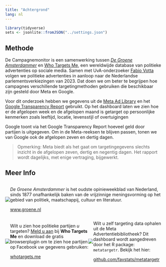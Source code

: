 ```yaml
---
title: "Achtergrond"
lang: nl
---
```


```r
library(tidyverse)
sets <- jsonlite::fromJSON("../settings.json")


```


## Methode



De Campagnemonitor is een samenwerking tussen [_De Groene Amsterdammer_](https://www.groene.nl/) en [Who Targets Me](https://whotargets.me/), een wereldwijde database van politieke advertenties op sociale media. Samen met UvA-onderzoeker [Fabio Votta](https://favstats.eu) volgen we politieke advertenties in aanloop naar de Nederlandse parlementsverkiezingen van 2023. Dat doen we om beter te begrijpen hoe campagnes verschillende targetingmethoden gebruiken die beschikbaar zijn gesteld door Meta en Google.

Voor dit onderzoek hebben we gegevens uit de [Meta Ad Library](https://www.facebook.com/ads/library/) en het [Google Transparency Report](https://transparencyreport.google.com/political-ads/region/NL) gebruikt. Op het dashboard laten we zien hoe er de afgelopen week en de afgelopen maand is getarget op persoonlijke kenmerken zoals leeftijd, locatie, levensstijl of overtuigingen

Google toont via het Google Transparency Report hoeveel geld door partijen is uitgegeven. Om in de Meta-reeksen te blijven passen, tonen we van Google ook de afgelopen zeven en dertig dagen.


> Opmerking: Meta biedt als het gaat om targetingegevens slechts inzicht in de afgelopen zeven, dertig en negentig dagen. Het rapport wordt dagelijks, met enige vertraging, bijgewerkt.



## Meer Info


:::: {style="display: flex; justify-content: center; align-items: center;" }


::: {}
![](degroeneamsterdammer.png)
:::

::: {}
_De Groene Amsterdammer_ is het oudste opinieweekblad van Nederland, sinds 1877 onafhankelijk baken van de vrijzinnige meningsvorming op het gebied van politiek, maatschappij, cultuur en literatuur.

[www.groene.nl](https://www.groene.nl/)
:::



::::


:::: {style="display: flex; justify-content: center; align-items: center;" }

::: {}
![](wtm_logo_2020.png)
:::

::: {}
Wilt u zien hoe politieke partijen *u* targeten? [Meld u aan](https://whotargets.me/) bij **Who Targets Me** en download de gratis browserplugin om te zien hoe partijen op Facebook uw gegevens gebruiken:

[whotargets.me](https://whotargets.me/)

:::

::: {}
![](metatargetr_logo.png)
:::

::: {}
Wilt u zelf targeting data ophalen uit de Meta Advertentiebibliotheek? Dit dashboard wordt aangedreven door het R package: `metatargetr`. Bekijk het hier:

[github.com/favstats/metatargetr](https://github.com/favstats/metatargetr)

:::

::::
